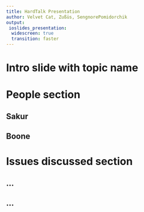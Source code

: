 ```yaml
---
title: HardTalk Presentation
author: Velvet Cat, Zußüs, SengnorePomidorchik
output:
 ioslides_presentation:
  widescreen: true
  transition: faster
---
```


# Intro slide with topic name

# People section

## Sakur

## Boone

# Issues discussed section

## ...

## ...
